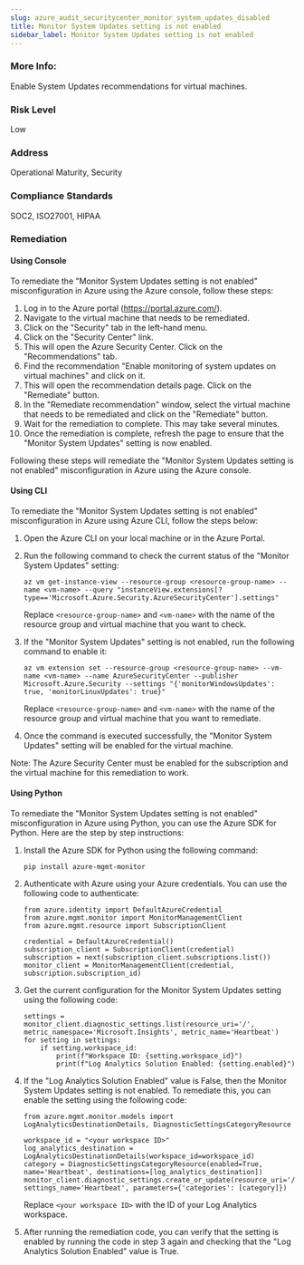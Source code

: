 ```yaml
---
slug: azure_audit_securitycenter_monitor_system_updates_disabled
title: Monitor System Updates setting is not enabled
sidebar_label: Monitor System Updates setting is not enabled
---
```


### More Info:

Enable System Updates recommendations for virtual machines.

### Risk Level

Low

### Address

Operational Maturity, Security

### Compliance Standards

SOC2, ISO27001, HIPAA
### Remediation

#### Using Console

To remediate the "Monitor System Updates setting is not enabled" misconfiguration in Azure using the Azure console, follow these steps:

1. Log in to the Azure portal (https://portal.azure.com/).
2. Navigate to the virtual machine that needs to be remediated.
3. Click on the "Security" tab in the left-hand menu.
4. Click on the "Security Center" link.
5. This will open the Azure Security Center. Click on the "Recommendations" tab.
6. Find the recommendation "Enable monitoring of system updates on virtual machines" and click on it.
7. This will open the recommendation details page. Click on the "Remediate" button.
8. In the "Remediate recommendation" window, select the virtual machine that needs to be remediated and click on the "Remediate" button.
9. Wait for the remediation to complete. This may take several minutes.
10. Once the remediation is complete, refresh the page to ensure that the "Monitor System Updates" setting is now enabled.

Following these steps will remediate the "Monitor System Updates setting is not enabled" misconfiguration in Azure using the Azure console.

#### Using CLI

To remediate the "Monitor System Updates setting is not enabled" misconfiguration in Azure using Azure CLI, follow the steps below:

1. Open the Azure CLI on your local machine or in the Azure Portal.

2. Run the following command to check the current status of the "Monitor System Updates" setting:

   ```
   az vm get-instance-view --resource-group <resource-group-name> --name <vm-name> --query "instanceView.extensions[?type=='Microsoft.Azure.Security.AzureSecurityCenter'].settings"
   ```

   Replace `<resource-group-name>` and `<vm-name>` with the name of the resource group and virtual machine that you want to check.

3. If the "Monitor System Updates" setting is not enabled, run the following command to enable it:

   ```
   az vm extension set --resource-group <resource-group-name> --vm-name <vm-name> --name AzureSecurityCenter --publisher Microsoft.Azure.Security --settings "{'monitorWindowsUpdates': true, 'monitorLinuxUpdates': true}"
   ```

   Replace `<resource-group-name>` and `<vm-name>` with the name of the resource group and virtual machine that you want to remediate.

4. Once the command is executed successfully, the "Monitor System Updates" setting will be enabled for the virtual machine.

Note: The Azure Security Center must be enabled for the subscription and the virtual machine for this remediation to work.

#### Using Python

To remediate the "Monitor System Updates setting is not enabled" misconfiguration in Azure using Python, you can use the Azure SDK for Python. Here are the step by step instructions:

1. Install the Azure SDK for Python using the following command:

   ```
   pip install azure-mgmt-monitor
   ```

2. Authenticate with Azure using your Azure credentials. You can use the following code to authenticate:

   ```
   from azure.identity import DefaultAzureCredential
   from azure.mgmt.monitor import MonitorManagementClient
   from azure.mgmt.resource import SubscriptionClient
   
   credential = DefaultAzureCredential()
   subscription_client = SubscriptionClient(credential)
   subscription = next(subscription_client.subscriptions.list())
   monitor_client = MonitorManagementClient(credential, subscription.subscription_id)
   ```

3. Get the current configuration for the Monitor System Updates setting using the following code:

   ```
   settings = monitor_client.diagnostic_settings.list(resource_uri='/', metric_namespace='Microsoft.Insights', metric_name='Heartbeat')
   for setting in settings:
       if setting.workspace_id:
           print(f"Workspace ID: {setting.workspace_id}")
           print(f"Log Analytics Solution Enabled: {setting.enabled}")
   ```

4. If the "Log Analytics Solution Enabled" value is False, then the Monitor System Updates setting is not enabled. To remediate this, you can enable the setting using the following code:

   ```
   from azure.mgmt.monitor.models import LogAnalyticsDestinationDetails, DiagnosticSettingsCategoryResource
   
   workspace_id = "<your workspace ID>"
   log_analytics_destination = LogAnalyticsDestinationDetails(workspace_id=workspace_id)
   category = DiagnosticSettingsCategoryResource(enabled=True, name='Heartbeat', destinations=[log_analytics_destination])
   monitor_client.diagnostic_settings.create_or_update(resource_uri='/', settings_name='Heartbeat', parameters={'categories': [category]})
   ```

   Replace `<your workspace ID>` with the ID of your Log Analytics workspace.

5. After running the remediation code, you can verify that the setting is enabled by running the code in step 3 again and checking that the "Log Analytics Solution Enabled" value is True.



